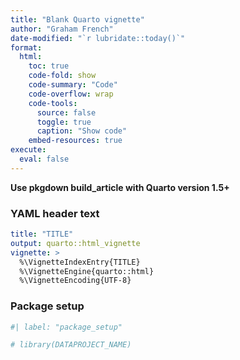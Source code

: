 ```yaml
---
title: "Blank Quarto vignette"
author: "Graham French"
date-modified: "`r lubridate::today()`"
format: 
  html:
    toc: true
    code-fold: show
    code-summary: "Code"
    code-overflow: wrap
    code-tools:
      source: false
      toggle: true
      caption: "Show code"
    embed-resources: true
execute: 
  eval: false	
---
```




**Use pkgdown build_article with Quarto version 1.5+**

### YAML header text

``` yaml
title: "TITLE"
output: quarto::html_vignette
vignette: >
  %\VignetteIndexEntry{TITLE}
  %\VignetteEngine{quarto::html}
  %\VignetteEncoding{UTF-8}
```

### Package setup

```r
#| label: "package_setup"

# library(DATAPROJECT_NAME)
```
